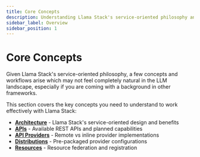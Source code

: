```yaml
---
title: Core Concepts
description: Understanding Llama Stack's service-oriented philosophy and key concepts
sidebar_label: Overview
sidebar_position: 1
---
```


# Core Concepts

Given Llama Stack's service-oriented philosophy, a few concepts and workflows arise which may not feel completely natural in the LLM landscape, especially if you are coming with a background in other frameworks.

This section covers the key concepts you need to understand to work effectively with Llama Stack:

- **[Architecture](./architecture)** - Llama Stack's service-oriented design and benefits
- **[APIs](./apis)** - Available REST APIs and planned capabilities
- **[API Providers](./api_providers)** - Remote vs inline provider implementations
- **[Distributions](./distributions)** - Pre-packaged provider configurations
- **[Resources](./resources)** - Resource federation and registration
